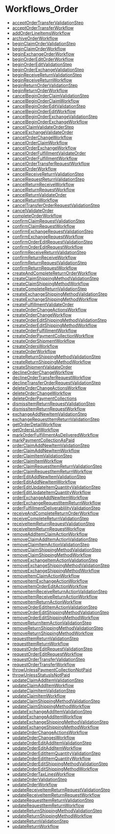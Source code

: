 
# Workflows\_Order

- [acceptOrderTransferValidationStep](../../functions/core_flows.acceptOrderTransferValidationStep/page.mdx)
- [acceptOrderTransferWorkflow](../../functions/core_flows.acceptOrderTransferWorkflow/page.mdx)
- [addOrderLineItemsWorkflow](../../functions/core_flows.addOrderLineItemsWorkflow/page.mdx)
- [archiveOrderWorkflow](../../functions/core_flows.archiveOrderWorkflow/page.mdx)
- [beginClaimOrderValidationStep](../../functions/core_flows.beginClaimOrderValidationStep/page.mdx)
- [beginClaimOrderWorkflow](../../functions/core_flows.beginClaimOrderWorkflow/page.mdx)
- [beginExchangeOrderWorkflow](../../functions/core_flows.beginExchangeOrderWorkflow/page.mdx)
- [beginOrderEditOrderWorkflow](../../functions/core_flows.beginOrderEditOrderWorkflow/page.mdx)
- [beginOrderEditValidationStep](../../functions/core_flows.beginOrderEditValidationStep/page.mdx)
- [beginOrderExchangeValidationStep](../../functions/core_flows.beginOrderExchangeValidationStep/page.mdx)
- [beginReceiveReturnValidationStep](../../functions/core_flows.beginReceiveReturnValidationStep/page.mdx)
- [beginReceiveReturnWorkflow](../../functions/core_flows.beginReceiveReturnWorkflow/page.mdx)
- [beginReturnOrderValidationStep](../../functions/core_flows.beginReturnOrderValidationStep/page.mdx)
- [beginReturnOrderWorkflow](../../functions/core_flows.beginReturnOrderWorkflow/page.mdx)
- [cancelBeginOrderClaimValidationStep](../../functions/core_flows.cancelBeginOrderClaimValidationStep/page.mdx)
- [cancelBeginOrderClaimWorkflow](../../functions/core_flows.cancelBeginOrderClaimWorkflow/page.mdx)
- [cancelBeginOrderEditValidationStep](../../functions/core_flows.cancelBeginOrderEditValidationStep/page.mdx)
- [cancelBeginOrderEditWorkflow](../../functions/core_flows.cancelBeginOrderEditWorkflow/page.mdx)
- [cancelBeginOrderExchangeValidationStep](../../functions/core_flows.cancelBeginOrderExchangeValidationStep/page.mdx)
- [cancelBeginOrderExchangeWorkflow](../../functions/core_flows.cancelBeginOrderExchangeWorkflow/page.mdx)
- [cancelClaimValidateOrderStep](../../functions/core_flows.cancelClaimValidateOrderStep/page.mdx)
- [cancelExchangeValidateOrder](../../functions/core_flows.cancelExchangeValidateOrder/page.mdx)
- [cancelOrderChangeWorkflow](../../functions/core_flows.cancelOrderChangeWorkflow/page.mdx)
- [cancelOrderClaimWorkflow](../../functions/core_flows.cancelOrderClaimWorkflow/page.mdx)
- [cancelOrderExchangeWorkflow](../../functions/core_flows.cancelOrderExchangeWorkflow/page.mdx)
- [cancelOrderFulfillmentValidateOrder](../../functions/core_flows.cancelOrderFulfillmentValidateOrder/page.mdx)
- [cancelOrderFulfillmentWorkflow](../../functions/core_flows.cancelOrderFulfillmentWorkflow/page.mdx)
- [cancelOrderTransferRequestWorkflow](../../functions/core_flows.cancelOrderTransferRequestWorkflow/page.mdx)
- [cancelOrderWorkflow](../../functions/core_flows.cancelOrderWorkflow/page.mdx)
- [cancelReceiveReturnValidationStep](../../functions/core_flows.cancelReceiveReturnValidationStep/page.mdx)
- [cancelRequestReturnValidationStep](../../functions/core_flows.cancelRequestReturnValidationStep/page.mdx)
- [cancelReturnReceiveWorkflow](../../functions/core_flows.cancelReturnReceiveWorkflow/page.mdx)
- [cancelReturnRequestWorkflow](../../functions/core_flows.cancelReturnRequestWorkflow/page.mdx)
- [cancelReturnValidateOrder](../../functions/core_flows.cancelReturnValidateOrder/page.mdx)
- [cancelReturnWorkflow](../../functions/core_flows.cancelReturnWorkflow/page.mdx)
- [cancelTransferOrderRequestValidationStep](../../functions/core_flows.cancelTransferOrderRequestValidationStep/page.mdx)
- [cancelValidateOrder](../../functions/core_flows.cancelValidateOrder/page.mdx)
- [completeOrderWorkflow](../../functions/core_flows.completeOrderWorkflow/page.mdx)
- [confirmClaimRequestValidationStep](../../functions/core_flows.confirmClaimRequestValidationStep/page.mdx)
- [confirmClaimRequestWorkflow](../../functions/core_flows.confirmClaimRequestWorkflow/page.mdx)
- [confirmExchangeRequestValidationStep](../../functions/core_flows.confirmExchangeRequestValidationStep/page.mdx)
- [confirmExchangeRequestWorkflow](../../functions/core_flows.confirmExchangeRequestWorkflow/page.mdx)
- [confirmOrderEditRequestValidationStep](../../functions/core_flows.confirmOrderEditRequestValidationStep/page.mdx)
- [confirmOrderEditRequestWorkflow](../../functions/core_flows.confirmOrderEditRequestWorkflow/page.mdx)
- [confirmReceiveReturnValidationStep](../../functions/core_flows.confirmReceiveReturnValidationStep/page.mdx)
- [confirmReturnReceiveWorkflow](../../functions/core_flows.confirmReturnReceiveWorkflow/page.mdx)
- [confirmReturnRequestValidationStep](../../functions/core_flows.confirmReturnRequestValidationStep/page.mdx)
- [confirmReturnRequestWorkflow](../../functions/core_flows.confirmReturnRequestWorkflow/page.mdx)
- [createAndCompleteReturnOrderWorkflow](../../functions/core_flows.createAndCompleteReturnOrderWorkflow/page.mdx)
- [createClaimShippingMethodValidationStep](../../functions/core_flows.createClaimShippingMethodValidationStep/page.mdx)
- [createClaimShippingMethodWorkflow](../../functions/core_flows.createClaimShippingMethodWorkflow/page.mdx)
- [createCompleteReturnValidationStep](../../functions/core_flows.createCompleteReturnValidationStep/page.mdx)
- [createExchangeShippingMethodValidationStep](../../functions/core_flows.createExchangeShippingMethodValidationStep/page.mdx)
- [createExchangeShippingMethodWorkflow](../../functions/core_flows.createExchangeShippingMethodWorkflow/page.mdx)
- [createFulfillmentValidateOrder](../../functions/core_flows.createFulfillmentValidateOrder/page.mdx)
- [createOrderChangeActionsWorkflow](../../functions/core_flows.createOrderChangeActionsWorkflow/page.mdx)
- [createOrderChangeWorkflow](../../functions/core_flows.createOrderChangeWorkflow/page.mdx)
- [createOrderEditShippingMethodValidationStep](../../functions/core_flows.createOrderEditShippingMethodValidationStep/page.mdx)
- [createOrderEditShippingMethodWorkflow](../../functions/core_flows.createOrderEditShippingMethodWorkflow/page.mdx)
- [createOrderFulfillmentWorkflow](../../functions/core_flows.createOrderFulfillmentWorkflow/page.mdx)
- [createOrderPaymentCollectionWorkflow](../../functions/core_flows.createOrderPaymentCollectionWorkflow/page.mdx)
- [createOrderShipmentWorkflow](../../functions/core_flows.createOrderShipmentWorkflow/page.mdx)
- [createOrdersWorkflow](../../functions/core_flows.createOrdersWorkflow/page.mdx)
- [createOrderWorkflow](../../functions/core_flows.createOrderWorkflow/page.mdx)
- [createReturnShippingMethodValidationStep](../../functions/core_flows.createReturnShippingMethodValidationStep/page.mdx)
- [createReturnShippingMethodWorkflow](../../functions/core_flows.createReturnShippingMethodWorkflow/page.mdx)
- [createShipmentValidateOrder](../../functions/core_flows.createShipmentValidateOrder/page.mdx)
- [declineOrderChangeWorkflow](../../functions/core_flows.declineOrderChangeWorkflow/page.mdx)
- [declineOrderTransferRequestWorkflow](../../functions/core_flows.declineOrderTransferRequestWorkflow/page.mdx)
- [declineTransferOrderRequestValidationStep](../../functions/core_flows.declineTransferOrderRequestValidationStep/page.mdx)
- [deleteOrderChangeActionsWorkflow](../../functions/core_flows.deleteOrderChangeActionsWorkflow/page.mdx)
- [deleteOrderChangeWorkflow](../../functions/core_flows.deleteOrderChangeWorkflow/page.mdx)
- [deleteOrderPaymentCollections](../../functions/core_flows.deleteOrderPaymentCollections/page.mdx)
- [dismissItemReturnRequestValidationStep](../../functions/core_flows.dismissItemReturnRequestValidationStep/page.mdx)
- [dismissItemReturnRequestWorkflow](../../functions/core_flows.dismissItemReturnRequestWorkflow/page.mdx)
- [exchangeAddNewItemValidationStep](../../functions/core_flows.exchangeAddNewItemValidationStep/page.mdx)
- [exchangeRequestItemReturnValidationStep](../../functions/core_flows.exchangeRequestItemReturnValidationStep/page.mdx)
- [getOrderDetailWorkflow](../../functions/core_flows.getOrderDetailWorkflow/page.mdx)
- [getOrdersListWorkflow](../../functions/core_flows.getOrdersListWorkflow/page.mdx)
- [markOrderFulfillmentAsDeliveredWorkflow](../../functions/core_flows.markOrderFulfillmentAsDeliveredWorkflow/page.mdx)
- [markPaymentCollectionAsPaid](../../functions/core_flows.markPaymentCollectionAsPaid/page.mdx)
- [orderClaimAddNewItemValidationStep](../../functions/core_flows.orderClaimAddNewItemValidationStep/page.mdx)
- [orderClaimAddNewItemWorkflow](../../functions/core_flows.orderClaimAddNewItemWorkflow/page.mdx)
- [orderClaimItemValidationStep](../../functions/core_flows.orderClaimItemValidationStep/page.mdx)
- [orderClaimItemWorkflow](../../functions/core_flows.orderClaimItemWorkflow/page.mdx)
- [orderClaimRequestItemReturnValidationStep](../../functions/core_flows.orderClaimRequestItemReturnValidationStep/page.mdx)
- [orderClaimRequestItemReturnWorkflow](../../functions/core_flows.orderClaimRequestItemReturnWorkflow/page.mdx)
- [orderEditAddNewItemValidationStep](../../functions/core_flows.orderEditAddNewItemValidationStep/page.mdx)
- [orderEditAddNewItemWorkflow](../../functions/core_flows.orderEditAddNewItemWorkflow/page.mdx)
- [orderEditUpdateItemQuantityValidationStep](../../functions/core_flows.orderEditUpdateItemQuantityValidationStep/page.mdx)
- [orderEditUpdateItemQuantityWorkflow](../../functions/core_flows.orderEditUpdateItemQuantityWorkflow/page.mdx)
- [orderExchangeAddNewItemWorkflow](../../functions/core_flows.orderExchangeAddNewItemWorkflow/page.mdx)
- [orderExchangeRequestItemReturnWorkflow](../../functions/core_flows.orderExchangeRequestItemReturnWorkflow/page.mdx)
- [orderFulfillmentDeliverablilityValidationStep](../../functions/core_flows.orderFulfillmentDeliverablilityValidationStep/page.mdx)
- [receiveAndCompleteReturnOrderWorkflow](../../functions/core_flows.receiveAndCompleteReturnOrderWorkflow/page.mdx)
- [receiveCompleteReturnValidationStep](../../functions/core_flows.receiveCompleteReturnValidationStep/page.mdx)
- [receiveItemReturnRequestValidationStep](../../functions/core_flows.receiveItemReturnRequestValidationStep/page.mdx)
- [receiveItemReturnRequestWorkflow](../../functions/core_flows.receiveItemReturnRequestWorkflow/page.mdx)
- [removeAddItemClaimActionWorkflow](../../functions/core_flows.removeAddItemClaimActionWorkflow/page.mdx)
- [removeClaimAddItemActionValidationStep](../../functions/core_flows.removeClaimAddItemActionValidationStep/page.mdx)
- [removeClaimItemActionValidationStep](../../functions/core_flows.removeClaimItemActionValidationStep/page.mdx)
- [removeClaimShippingMethodValidationStep](../../functions/core_flows.removeClaimShippingMethodValidationStep/page.mdx)
- [removeClaimShippingMethodWorkflow](../../functions/core_flows.removeClaimShippingMethodWorkflow/page.mdx)
- [removeExchangeItemActionValidationStep](../../functions/core_flows.removeExchangeItemActionValidationStep/page.mdx)
- [removeExchangeShippingMethodValidationStep](../../functions/core_flows.removeExchangeShippingMethodValidationStep/page.mdx)
- [removeExchangeShippingMethodWorkflow](../../functions/core_flows.removeExchangeShippingMethodWorkflow/page.mdx)
- [removeItemClaimActionWorkflow](../../functions/core_flows.removeItemClaimActionWorkflow/page.mdx)
- [removeItemExchangeActionWorkflow](../../functions/core_flows.removeItemExchangeActionWorkflow/page.mdx)
- [removeItemOrderEditActionWorkflow](../../functions/core_flows.removeItemOrderEditActionWorkflow/page.mdx)
- [removeItemReceiveReturnActionValidationStep](../../functions/core_flows.removeItemReceiveReturnActionValidationStep/page.mdx)
- [removeItemReceiveReturnActionWorkflow](../../functions/core_flows.removeItemReceiveReturnActionWorkflow/page.mdx)
- [removeItemReturnActionWorkflow](../../functions/core_flows.removeItemReturnActionWorkflow/page.mdx)
- [removeOrderEditItemActionValidationStep](../../functions/core_flows.removeOrderEditItemActionValidationStep/page.mdx)
- [removeOrderEditShippingMethodValidationStep](../../functions/core_flows.removeOrderEditShippingMethodValidationStep/page.mdx)
- [removeOrderEditShippingMethodWorkflow](../../functions/core_flows.removeOrderEditShippingMethodWorkflow/page.mdx)
- [removeReturnItemActionValidationStep](../../functions/core_flows.removeReturnItemActionValidationStep/page.mdx)
- [removeReturnShippingMethodValidationStep](../../functions/core_flows.removeReturnShippingMethodValidationStep/page.mdx)
- [removeReturnShippingMethodWorkflow](../../functions/core_flows.removeReturnShippingMethodWorkflow/page.mdx)
- [requestItemReturnValidationStep](../../functions/core_flows.requestItemReturnValidationStep/page.mdx)
- [requestItemReturnWorkflow](../../functions/core_flows.requestItemReturnWorkflow/page.mdx)
- [requestOrderEditRequestValidationStep](../../functions/core_flows.requestOrderEditRequestValidationStep/page.mdx)
- [requestOrderEditRequestWorkflow](../../functions/core_flows.requestOrderEditRequestWorkflow/page.mdx)
- [requestOrderTransferValidationStep](../../functions/core_flows.requestOrderTransferValidationStep/page.mdx)
- [requestOrderTransferWorkflow](../../functions/core_flows.requestOrderTransferWorkflow/page.mdx)
- [throwUnlessPaymentCollectionNotPaid](../../functions/core_flows.throwUnlessPaymentCollectionNotPaid/page.mdx)
- [throwUnlessStatusIsNotPaid](../../functions/core_flows.throwUnlessStatusIsNotPaid/page.mdx)
- [updateClaimAddItemValidationStep](../../functions/core_flows.updateClaimAddItemValidationStep/page.mdx)
- [updateClaimAddItemWorkflow](../../functions/core_flows.updateClaimAddItemWorkflow/page.mdx)
- [updateClaimItemValidationStep](../../functions/core_flows.updateClaimItemValidationStep/page.mdx)
- [updateClaimItemWorkflow](../../functions/core_flows.updateClaimItemWorkflow/page.mdx)
- [updateClaimShippingMethodValidationStep](../../functions/core_flows.updateClaimShippingMethodValidationStep/page.mdx)
- [updateClaimShippingMethodWorkflow](../../functions/core_flows.updateClaimShippingMethodWorkflow/page.mdx)
- [updateExchangeAddItemValidationStep](../../functions/core_flows.updateExchangeAddItemValidationStep/page.mdx)
- [updateExchangeAddItemWorkflow](../../functions/core_flows.updateExchangeAddItemWorkflow/page.mdx)
- [updateExchangeShippingMethodValidationStep](../../functions/core_flows.updateExchangeShippingMethodValidationStep/page.mdx)
- [updateExchangeShippingMethodWorkflow](../../functions/core_flows.updateExchangeShippingMethodWorkflow/page.mdx)
- [updateOrderChangeActionsWorkflow](../../functions/core_flows.updateOrderChangeActionsWorkflow/page.mdx)
- [updateOrderChangesWorkflow](../../functions/core_flows.updateOrderChangesWorkflow/page.mdx)
- [updateOrderEditAddItemValidationStep](../../functions/core_flows.updateOrderEditAddItemValidationStep/page.mdx)
- [updateOrderEditAddItemWorkflow](../../functions/core_flows.updateOrderEditAddItemWorkflow/page.mdx)
- [updateOrderEditItemQuantityValidationStep](../../functions/core_flows.updateOrderEditItemQuantityValidationStep/page.mdx)
- [updateOrderEditItemQuantityWorkflow](../../functions/core_flows.updateOrderEditItemQuantityWorkflow/page.mdx)
- [updateOrderEditShippingMethodValidationStep](../../functions/core_flows.updateOrderEditShippingMethodValidationStep/page.mdx)
- [updateOrderEditShippingMethodWorkflow](../../functions/core_flows.updateOrderEditShippingMethodWorkflow/page.mdx)
- [updateOrderTaxLinesWorkflow](../../functions/core_flows.updateOrderTaxLinesWorkflow/page.mdx)
- [updateOrderValidationStep](../../functions/core_flows.updateOrderValidationStep/page.mdx)
- [updateOrderWorkflow](../../functions/core_flows.updateOrderWorkflow/page.mdx)
- [updateReceiveItemReturnRequestValidationStep](../../functions/core_flows.updateReceiveItemReturnRequestValidationStep/page.mdx)
- [updateReceiveItemReturnRequestWorkflow](../../functions/core_flows.updateReceiveItemReturnRequestWorkflow/page.mdx)
- [updateRequestItemReturnValidationStep](../../functions/core_flows.updateRequestItemReturnValidationStep/page.mdx)
- [updateRequestItemReturnWorkflow](../../functions/core_flows.updateRequestItemReturnWorkflow/page.mdx)
- [updateReturnShippingMethodValidationStep](../../functions/core_flows.updateReturnShippingMethodValidationStep/page.mdx)
- [updateReturnShippingMethodWorkflow](../../functions/core_flows.updateReturnShippingMethodWorkflow/page.mdx)
- [updateReturnValidationStep](../../functions/core_flows.updateReturnValidationStep/page.mdx)
- [updateReturnWorkflow](../../functions/core_flows.updateReturnWorkflow/page.mdx)
